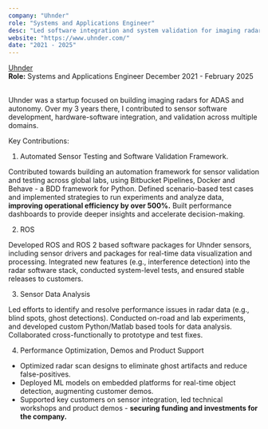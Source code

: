 ```yaml
---
company: "Uhnder"
role: "Systems and Applications Engineer"
desc: "Led software integration and system validation for imaging radars."
website: "https://www.uhnder.com/"
date: "2021 - 2025"
---
```


<div className=""> 
    <div className="inline-flex">
        <a  href="https://www.uhnder.com/"
            target="_blank"
            rel="noopener noreferrer"
            className="flex items-center gap-1 hover:bg-gray-400/30 rounded transition duration-700 ease-in-out">
                <span className="text-xl font-bold"> Uhnder </span>
                <LuArrowUpRight className="text-xl" />
        </a>
    </div>
    <div className="flex justify-between items-baseline">
        <span className=""> <b>Role:</b> Systems and Applications Engineer </span>
        <span className="text-xs"> December 2021 - February 2025 </span>
    </div>
</div>

<br />

Uhnder was a startup focused on building imaging radars for ADAS and autonomy. Over my 3 years there, I contributed to sensor software development, hardware-software integration, and validation across multiple domains.

Key Contributions:

1. Automated Sensor Testing and Software Validation Framework.

Contributed towards building an automation framework for sensor validation and testing across global labs, using Bitbucket Pipelines, Docker and Behave - a BDD framework for Python. Defined scenario-based test cases and implemented strategies to run experiments and analyze data, **improving operational efficiency by over 500%.** Built performance dashboards to provide deeper insights and accelerate decision-making. 

2. ROS

Developed ROS and ROS 2 based software packages for Uhnder sensors, including sensor drivers and packages for real-time data visualization and processing. Integrated new features (e.g., interference detection) into the radar software stack, conducted system-level tests, and ensured stable releases to customers.

3. Sensor Data Analysis

Led efforts to identify and resolve performance issues in radar data (e.g., blind spots, ghost detections). Conducted on-road and lab experiments, and developed custom Python/Matlab based tools for data analysis. Collaborated cross-functionally to prototype and test fixes.

4. Performance Optimization, Demos and Product Support

- Optimized radar scan designs to eliminate ghost artifacts and reduce false-positives.
- Deployed ML models on embedded platforms for real-time object detection, augmenting customer demos.
- Supported key customers on sensor integration, led technical workshops and product demos - **securing funding and investments for the company.**